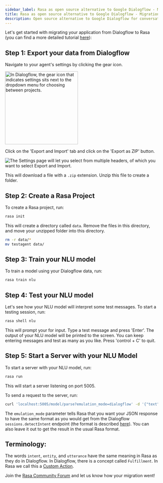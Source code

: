 ```yaml
---
sidebar_label: Rasa as open source alternative to Google Dialogflow - Migration Guide
title: Rasa as open source alternative to Google Dialogflow - Migration Guide
description: Open source alternative to Google Dialogflow for conversational bots and NLP
---
```


Let's get started with migrating your application from Dialogflow to Rasa (you can find a more detailed
tutorial <a className="reference external" href="http://blog.rasa.com/how-to-migrate-your-existing-google-dialogflow-assistant-to-rasa/" target="_blank">here</a>):

## Step 1: Export your data from Dialogflow

Navigate to your agent's settings by clicking the gear icon.


<Image img={dialogflowExport1} width="240" caption="Selecting settings" alt="In Dialogflow, the gear icon that indicates settings sits next to the dropdown menu for choosing between projects." />


Click on the 'Export and Import' tab and click on the 'Export as ZIP' button.


<Image img={dialogflowExport2} caption="Selecting Export and Import" alt="The Settings page will let you select from multiple headers, of which you want to select Export and Import." />

This will download a file with a `.zip` extension. Unzip this file to create a folder.

## Step 2: Create a Rasa Project

To create a Rasa project, run:

```bash
rasa init
```

This will create a directory called `data`.
Remove the files in this directory, and
move your unzipped folder into this directory.

```bash
rm -r data/*
mv testagent data/
```

## Step 3: Train your NLU model

To train a model using your Dialogflow data, run:

```bash
rasa train nlu
```

## Step 4: Test your NLU model

Let's see how your NLU model will interpret some test messages.
To start a testing session, run:

```bash
rasa shell nlu
```

This will prompt your for input.
Type a test message and press 'Enter'.
The output of your NLU model will be printed to the screen.
You can keep entering messages and test as many as you like.
Press 'control + C' to quit.

## Step 5: Start a Server with your NLU Model

To start a server with your NLU model, run:

```bash
rasa run
```

This will start a server listening on port 5005.

To send a request to the server, run:

```bash
curl 'localhost:5005/model/parse?emulation_mode=dialogflow' -d '{"text": "hello"}'
```

The `emulation_mode` parameter tells Rasa that you want your JSON response to have the same format as you would
get from the Dialogflow `sessions.detectIntent` endpoint (the format is
described [here](https://cloud.google.com/dialogflow/es/docs/reference/rest/v2/DetectIntentResponse)).
You can also leave it out to get the result in the usual Rasa format.

## Terminology:

The words `intent`, `entity`, and `utterance` have the same meaning in Rasa as they do in Dialogflow.
In Dialogflow, there is a concept called `Fulfillment`. In Rasa we call this a [Custom Action](../actions.mdx#custom-actions).

Join the [Rasa Community Forum](https://forum.rasa.com/) and let us know how your migration went!
